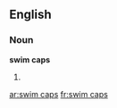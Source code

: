==English==

===Noun===
'''swim caps'''

# {{plural of|swim cap}}

[[ar:swim caps]]
[[fr:swim caps]]